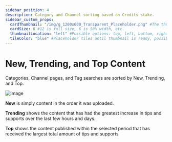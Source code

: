 ---
sidebar_position: 4
description: Category and Channel sorting based on Credits stake.
sidebar_custom_props:
  cardThumbnail: "/img/g_1200x600_Transparent_Placeholder.png" #The thumbnail on the category card.
  cardSize: 6 #12 is full size, 6 is 50% width, etc.
  thumbnailLocation: "left" #Possible options: top, left, bottom, right, none
  tileColor: "blue" #Placeholder tiles until thumbnail is ready, possible options: blue, cream, darkpurple, lightpurple, mauve, orange, pink, none
---

# New, Trending, and Top Content

Categories, Channel pages, and Tag searches are sorted by New, Trending, and Top.

![image](https://user-images.githubusercontent.com/80921344/193660119-f0b7ec6e-da99-4aec-9c9b-ff25bcb00a1f.png)

**New** is simply content in the order it was uploaded.

**Trending** shows the content that has had the greatest increase in tips and supports over the last few hours and days.

**Top** shows the content published within the selected period that has received the largest total amount of tips and supports
